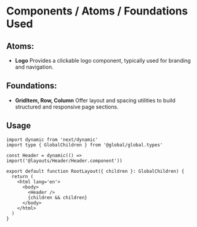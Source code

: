 
<Meta title='Layouts/Header' />

# Components / Atoms / Foundations Used

## Atoms:

- **Logo**
  Provides a clickable logo component, typically used for branding and navigation.

## Foundations:

- **GridItem, Row, Column**
  Offer layout and spacing utilities to build structured and responsive page sections.

## Usage

```tsx
import dynamic from 'next/dynamic'
import type { GlobalChildren } from '@global/global.types'

const Header = dynamic(() => import('@layouts/Header/Header.component'))

export default function RootLayout({ children }: GlobalChildren) {
  return (
    <html lang='en'>
      <body>
        <Header />
        {children && children}
      </body>
    </html>
  )
}
```
